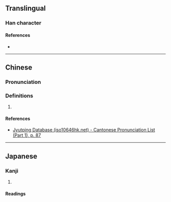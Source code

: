 {{character info/new}}
==Translingual==

===Han character===
{{Han char|rn=32|rad=土|as=06|sn=9|four=|canj=GTC|ids=⿰土共}}

====References====
* {{Han ref|kx=0228.291|hdz=10437.060|uh=57AC|ud=22444}}

----

==Chinese==
{{zh-forms}}

===Pronunciation===
{{zh-pron
|m=hóng
|c=hung4
|cat=
}}

===Definitions===
{{zh-hanzi}}

# {{rfdef|zh}}

====References====
* [http://www.iso10646hk.net/jp/document/download.jsp Jyutping Database (iso10646hk.net) - Cantonese Pronunciation List (Part 1), p. 87]

----

==Japanese==

===Kanji===
{{ja-kanji|grade=|rs=土06}}

# {{defn|lang=ja|sort=土06}}

====Readings====
{{ja-readings|on=きょう|kun=ぬかり, ぬかる}}